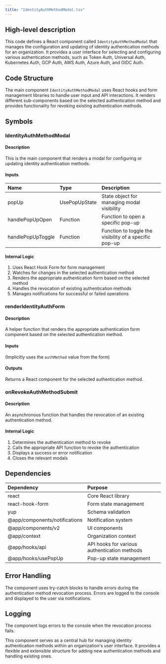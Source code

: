 ```yaml
---
title: "IdentityAuthMethodModal.tsx"
---
```


## High-level description
This code defines a React component called `IdentityAuthMethodModal` that manages the configuration and updating of identity authentication methods for an organization. It provides a user interface for selecting and configuring various authentication methods, such as Token Auth, Universal Auth, Kubernetes Auth, GCP Auth, AWS Auth, Azure Auth, and OIDC Auth.

## Code Structure
The main component `IdentityAuthMethodModal` uses React hooks and form management libraries to handle user input and API interactions. It renders different sub-components based on the selected authentication method and provides functionality for revoking existing authentication methods.

## Symbols

### IdentityAuthMethodModal
#### Description
This is the main component that renders a modal for configuring or updating identity authentication methods.

#### Inputs
| Name | Type | Description |
|:-----|:-----|:------------|
| popUp | UsePopUpState | State object for managing modal visibility |
| handlePopUpOpen | Function | Function to open a specific pop-up |
| handlePopUpToggle | Function | Function to toggle the visibility of a specific pop-up |

#### Internal Logic
1. Uses React Hook Form for form management
2. Watches for changes in the selected authentication method
3. Renders the appropriate authentication form based on the selected method
4. Handles the revocation of existing authentication methods
5. Manages notifications for successful or failed operations

### renderIdentityAuthForm
#### Description
A helper function that renders the appropriate authentication form component based on the selected authentication method.

#### Inputs
(Implicitly uses the `authMethod` value from the form)

#### Outputs
Returns a React component for the selected authentication method.

### onRevokeAuthMethodSubmit
#### Description
An asynchronous function that handles the revocation of an existing authentication method.

#### Internal Logic
1. Determines the authentication method to revoke
2. Calls the appropriate API function to revoke the authentication
3. Displays a success or error notification
4. Closes the relevant modals

## Dependencies
| Dependency | Purpose |
|:-----------|:--------|
| react | Core React library |
| react-hook-form | Form state management |
| yup | Schema validation |
| @app/components/notifications | Notification system |
| @app/components/v2 | UI components |
| @app/context | Organization context |
| @app/hooks/api | API hooks for various authentication methods |
| @app/hooks/usePopUp | Pop-up state management |

## Error Handling
The component uses try-catch blocks to handle errors during the authentication method revocation process. Errors are logged to the console and displayed to the user via notifications.

## Logging
The component logs errors to the console when the revocation process fails.

This component serves as a central hub for managing identity authentication methods within an organization's user interface. It provides a flexible and extensible structure for adding new authentication methods and handling existing ones.